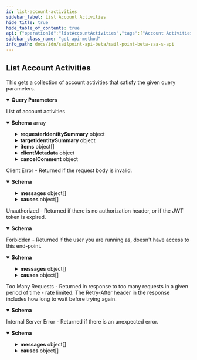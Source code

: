 ```yaml
---
id: list-account-activities
sidebar_label: List Account Activities
hide_title: true
hide_table_of_contents: true
api: {"operationId":"listAccountActivities","tags":["Account Activities"],"description":"This gets a collection of account activities that satisfy the given query parameters.","parameters":[{"in":"query","name":"requested-for","schema":{"type":"string"},"description":"The identity that the activity was requested for. *me* indicates the current user. Mutually exclusive with *regarding-identity*.","required":false},{"in":"query","name":"requested-by","schema":{"type":"string"},"description":"The identity that requested the activity. *me* indicates the current user. Mutually exclusive with *regarding-identity*.","required":false},{"in":"query","name":"regarding-identity","schema":{"type":"string"},"description":"The specified identity will be either the requester or target of the account activity. *me* indicates the current user. Mutually exclusive with *requested-for* and *requested-by*.","required":false},{"in":"query","name":"type","schema":{"type":"string"},"description":"The type of account activity.","required":false},{"in":"query","name":"limit","description":"Max number of results to return.\nSee [V3 API Standard Collection Parameters](https://developer.sailpoint.com/docs/standard_collection_parameters.html) for more information.","required":false,"example":250,"schema":{"type":"integer","format":"int32","minimum":0,"maximum":250,"default":250}},{"in":"query","name":"offset","description":"Offset into the full result set. Usually specified with *limit* to paginate through the results.\nSee [V3 API Standard Collection Parameters](https://developer.sailpoint.com/docs/standard_collection_parameters.html) for more information.","required":false,"example":0,"schema":{"type":"integer","format":"int32","minimum":0,"default":0}},{"in":"query","name":"count","description":"If *true* it will populate the *X-Total-Count* response header with the number of results that would be returned if *limit* and *offset* were ignored.\n\nSince requesting a total count can have a performance impact, it is recommended not to send **count=true** if that value will not be used.\n\nSee [V3 API Standard Collection Parameters](https://developer.sailpoint.com/docs/standard_collection_parameters.html) for more information.","required":false,"example":true,"schema":{"type":"boolean","default":false}},{"in":"query","name":"filters","schema":{"type":"string"},"description":"Filter results using the standard syntax described in [V3 API Standard Collection Parameters](https://developer.sailpoint.com/docs/standard_collection_parameters.html)\n\nFiltering is supported for the following fields and operators:\n\n**type**: *eq, in*\n\n**created**: *gt, lt, ge, le*\n\n**modified**: *gt, lt, ge, le*"},{"in":"query","name":"sorters","schema":{"type":"string","format":"comma-separated"},"description":"Sort results using the standard syntax described in [V3 API Standard Collection Parameters](https://developer.sailpoint.com/docs/standard_collection_parameters.html)\n\nSorting is supported for the following fields: **type, created, modified**"}],"responses":{"200":{"description":"List of account activities","content":{"application/json":{"schema":{"type":"array","items":{"type":"object","properties":{"id":{"type":"string","description":"ID of the account activity itself","example":"2c9180835d2e5168015d32f890ca1581"},"name":{"type":"string","example":"2c9180835d2e5168015d32f890ca1581"},"created":{"type":"string","format":"date-time","example":"2017-07-11T18:45:37.098Z"},"modified":{"type":"string","format":"date-time","example":"2018-06-25T20:22:28.104Z"},"completed":{"type":"string","format":"date-time","example":"2018-10-19T13:49:37.385Z"},"completionStatus":{"nullable":true,"type":"string","enum":["SUCCESS","FAILURE","INCOMPLETE","PENDING"]},"type":{"type":"string","example":"appRequest"},"requesterIdentitySummary":{"type":"object","nullable":true,"properties":{"id":{"type":"string","description":"ID of this identity summary","example":"ff80818155fe8c080155fe8d925b0316"},"name":{"type":"string","description":"Human-readable display name of identity","example":"SailPoint Services"},"identityId":{"type":"string","description":"ID of the identity that this summary represents","example":"c15b9f5cca5a4e9599eaa0e64fa921bd"},"completed":{"type":"boolean","description":"Indicates if all access items for this summary have been decided on"}}},"targetIdentitySummary":{"type":"object","nullable":true,"properties":{"id":{"type":"string","description":"ID of this identity summary","example":"ff80818155fe8c080155fe8d925b0316"},"name":{"type":"string","description":"Human-readable display name of identity","example":"SailPoint Services"},"identityId":{"type":"string","description":"ID of the identity that this summary represents","example":"c15b9f5cca5a4e9599eaa0e64fa921bd"},"completed":{"type":"boolean","description":"Indicates if all access items for this summary have been decided on"}}},"errors":{"type":"array","items":{"type":"string"},"example":["sailpoint.connector.ConnectorException: java.lang.InterruptedException: Timeout waiting for response to message 0 from client 57a4ab97-ab3f-4aef-9fe2-0eaf15c73d26 after 60 seconds."]},"warnings":{"type":"array","items":{"type":"string"},"example":null},"items":{"type":"array","items":{"type":"object","properties":{"id":{"type":"string","description":"Item id","example":"2725138ee34949beb0d6cc982d2d4625"},"name":{"type":"string","description":"Human-readable display name of item"},"requested":{"type":"string","format":"date-time","description":"Date and time item was requested","example":"2017-07-11T18:45:37.098Z"},"approvalStatus":{"type":"string","enum":["FINISHED","REJECTED","RETURNED","EXPIRED","PENDING","CANCELED"]},"provisioningStatus":{"type":"string","enum":["PENDING","FINISHED","UNVERIFIABLE","COMMITED","FAILED","RETRY"],"description":"Provisioning state of an account activity item"},"requesterComment":{"type":"object","nullable":true,"properties":{"commenterId":{"type":"string","description":"Id of the identity making the comment","example":"2c918084660f45d6016617daa9210584"},"commenterName":{"type":"string","description":"Human-readable display name of the identity making the comment","example":"Adam Kennedy"},"body":{"type":"string","description":"Content of the comment","example":"Et quam massa maximus vivamus nisi ut urna tincidunt metus elementum erat."},"date":{"type":"string","format":"date-time","description":"Date and time comment was made","example":"2017-07-11T18:45:37.098Z"}}},"reviewerIdentitySummary":{"type":"object","nullable":true,"properties":{"id":{"type":"string","description":"ID of this identity summary","example":"ff80818155fe8c080155fe8d925b0316"},"name":{"type":"string","description":"Human-readable display name of identity","example":"SailPoint Services"},"identityId":{"type":"string","description":"ID of the identity that this summary represents","example":"c15b9f5cca5a4e9599eaa0e64fa921bd"},"completed":{"type":"boolean","description":"Indicates if all access items for this summary have been decided on"}}},"reviewerComment":{"type":"object","nullable":true,"properties":{"commenterId":{"type":"string","description":"Id of the identity making the comment","example":"2c918084660f45d6016617daa9210584"},"commenterName":{"type":"string","description":"Human-readable display name of the identity making the comment","example":"Adam Kennedy"},"body":{"type":"string","description":"Content of the comment","example":"Et quam massa maximus vivamus nisi ut urna tincidunt metus elementum erat."},"date":{"type":"string","format":"date-time","description":"Date and time comment was made","example":"2017-07-11T18:45:37.098Z"}}},"operation":{"type":"string","enum":["ADD","CREATE","MODIFY","DELETE","DISABLE","ENABLE","UNLOCK","LOCK","REMOVE"],"description":"Represents an operation in an account activity item"},"attribute":{"type":"string","description":"Attribute to which account activity applies","nullable":true,"example":"detectedRoles"},"value":{"type":"string","description":"Value of attribute","nullable":true,"example":"Treasury Analyst [AccessProfile-1529010191212]"},"nativeIdentity":{"nullable":true,"type":"string","description":"Native identity in the target system to which the account activity applies","example":"Sandie.Camero"},"sourceId":{"type":"string","description":"Id of Source to which account activity applies","example":"2c91808363ef85290164000587130c0c"},"accountRequestInfo":{"type":"object","nullable":true,"properties":{"requestedObjectId":{"type":"string","description":"Id of requested object","example":"2c91808563ef85690164001c31140c0c"},"requestedObjectName":{"type":"string","description":"Human-readable name of requested object","example":"Treasury Analyst"},"requestedObjectType":{"type":"string","enum":["ACCESS_PROFILE","ROLE"],"description":"Enum represented the currently supported requestable object types. Additional values may be added in the future without notice.","example":"ACCESS_PROFILE"}},"description":"If an account activity item is associated with an access request, captures details of that request."},"clientMetadata":{"nullable":true,"type":"object","additionalProperties":{"type":"string"},"description":"Arbitrary key-value pairs, if any were included in the corresponding access request item"},"removeDate":{"nullable":true,"type":"string","description":"The date the role or access profile is no longer assigned to the specified identity.","format":"date-time","example":"2020-07-11T00:00:00Z"}}}},"executionStatus":{"type":"string","enum":["EXECUTING","VERIFYING","TERMINATED","COMPLETED"]},"clientMetadata":{"type":"object","additionalProperties":{"type":"string"},"description":"Arbitrary key-value pairs, if any were included in the corresponding access request"},"cancelable":{"type":"boolean","description":"Whether the account activity can be canceled before completion"},"cancelComment":{"type":"object","nullable":true,"properties":{"commenterId":{"type":"string","description":"Id of the identity making the comment","example":"2c918084660f45d6016617daa9210584"},"commenterName":{"type":"string","description":"Human-readable display name of the identity making the comment","example":"Adam Kennedy"},"body":{"type":"string","description":"Content of the comment","example":"Et quam massa maximus vivamus nisi ut urna tincidunt metus elementum erat."},"date":{"type":"string","format":"date-time","description":"Date and time comment was made","example":"2017-07-11T18:45:37.098Z"}}}}}}}}},"400":{"description":"Client Error - Returned if the request body is invalid.","content":{"application/json":{"schema":{"type":"object","properties":{"detailCode":{"type":"string","description":"Fine-grained error code providing more detail of the error.","example":"400.1 Bad Request Content"},"trackingId":{"type":"string","description":"Unique tracking id for the error.","example":"e7eab60924f64aa284175b9fa3309599"},"messages":{"type":"array","description":"Generic localized reason for error","items":{"type":"object","properties":{"locale":{"type":"string","description":"The locale for the message text, a BCP 47 language tag.","example":"en-US"},"localeOrigin":{"type":"string","enum":["DEFAULT","REQUEST"],"description":"An indicator of how the locale was selected. *DEFAULT* means the locale is the system default. *REQUEST* means the locale was selected from the request context (i.e., best match based on the *Accept-Language* header). Additional values may be added in the future without notice.","example":"DEFAULT"},"text":{"type":"string","description":"Actual text of the error message in the indicated locale.","example":"The request was syntactically correct but its content is semantically invalid."}}}},"causes":{"type":"array","description":"Plain-text descriptive reasons to provide additional detail to the text provided in the messages field","items":{"type":"object","properties":{"locale":{"type":"string","description":"The locale for the message text, a BCP 47 language tag.","example":"en-US"},"localeOrigin":{"type":"string","enum":["DEFAULT","REQUEST"],"description":"An indicator of how the locale was selected. *DEFAULT* means the locale is the system default. *REQUEST* means the locale was selected from the request context (i.e., best match based on the *Accept-Language* header). Additional values may be added in the future without notice.","example":"DEFAULT"},"text":{"type":"string","description":"Actual text of the error message in the indicated locale.","example":"The request was syntactically correct but its content is semantically invalid."}}}}}}}}},"401":{"description":"Unauthorized - Returned if there is no authorization header, or if the JWT token is expired.","content":{"application/json":{"schema":{"type":"object","properties":{"error":{"description":"A message describing the error","example":"JWT validation failed: JWT is expired"}}}}}},"403":{"description":"Forbidden - Returned if the user you are running as, doesn't have access to this end-point.","content":{"application/json":{"schema":{"type":"object","properties":{"detailCode":{"type":"string","description":"Fine-grained error code providing more detail of the error.","example":"400.1 Bad Request Content"},"trackingId":{"type":"string","description":"Unique tracking id for the error.","example":"e7eab60924f64aa284175b9fa3309599"},"messages":{"type":"array","description":"Generic localized reason for error","items":{"type":"object","properties":{"locale":{"type":"string","description":"The locale for the message text, a BCP 47 language tag.","example":"en-US"},"localeOrigin":{"type":"string","enum":["DEFAULT","REQUEST"],"description":"An indicator of how the locale was selected. *DEFAULT* means the locale is the system default. *REQUEST* means the locale was selected from the request context (i.e., best match based on the *Accept-Language* header). Additional values may be added in the future without notice.","example":"DEFAULT"},"text":{"type":"string","description":"Actual text of the error message in the indicated locale.","example":"The request was syntactically correct but its content is semantically invalid."}}}},"causes":{"type":"array","description":"Plain-text descriptive reasons to provide additional detail to the text provided in the messages field","items":{"type":"object","properties":{"locale":{"type":"string","description":"The locale for the message text, a BCP 47 language tag.","example":"en-US"},"localeOrigin":{"type":"string","enum":["DEFAULT","REQUEST"],"description":"An indicator of how the locale was selected. *DEFAULT* means the locale is the system default. *REQUEST* means the locale was selected from the request context (i.e., best match based on the *Accept-Language* header). Additional values may be added in the future without notice.","example":"DEFAULT"},"text":{"type":"string","description":"Actual text of the error message in the indicated locale.","example":"The request was syntactically correct but its content is semantically invalid."}}}}}},"examples":{"403":{"summary":"An example of a 403 response object","value":{"detailCode":"403 Forbidden","trackingId":"b21b1f7ce4da4d639f2c62a57171b427","messages":[{"locale":"en-US","localeOrigin":"DEFAULT","text":"The server understood the request but refuses to authorize it."}]}}}}}},"429":{"description":"Too Many Requests - Returned in response to too many requests in a given period of time - rate limited. The Retry-After header in the response includes how long to wait before trying again.","content":{"application/json":{"schema":{"type":"object","properties":{"message":{"description":"A message describing the error","example":" Rate Limit Exceeded "}}}}}},"500":{"description":"Internal Server Error - Returned if there is an unexpected error.","content":{"application/json":{"schema":{"type":"object","properties":{"detailCode":{"type":"string","description":"Fine-grained error code providing more detail of the error.","example":"400.1 Bad Request Content"},"trackingId":{"type":"string","description":"Unique tracking id for the error.","example":"e7eab60924f64aa284175b9fa3309599"},"messages":{"type":"array","description":"Generic localized reason for error","items":{"type":"object","properties":{"locale":{"type":"string","description":"The locale for the message text, a BCP 47 language tag.","example":"en-US"},"localeOrigin":{"type":"string","enum":["DEFAULT","REQUEST"],"description":"An indicator of how the locale was selected. *DEFAULT* means the locale is the system default. *REQUEST* means the locale was selected from the request context (i.e., best match based on the *Accept-Language* header). Additional values may be added in the future without notice.","example":"DEFAULT"},"text":{"type":"string","description":"Actual text of the error message in the indicated locale.","example":"The request was syntactically correct but its content is semantically invalid."}}}},"causes":{"type":"array","description":"Plain-text descriptive reasons to provide additional detail to the text provided in the messages field","items":{"type":"object","properties":{"locale":{"type":"string","description":"The locale for the message text, a BCP 47 language tag.","example":"en-US"},"localeOrigin":{"type":"string","enum":["DEFAULT","REQUEST"],"description":"An indicator of how the locale was selected. *DEFAULT* means the locale is the system default. *REQUEST* means the locale was selected from the request context (i.e., best match based on the *Accept-Language* header). Additional values may be added in the future without notice.","example":"DEFAULT"},"text":{"type":"string","description":"Actual text of the error message in the indicated locale.","example":"The request was syntactically correct but its content is semantically invalid."}}}}}},"examples":{"500":{"summary":"An example of a 500 response object","value":{"detailCode":"500.0 Internal Fault","trackingId":"b21b1f7ce4da4d639f2c62a57171b427","messages":[{"locale":"en-US","localeOrigin":"DEFAULT","text":"An internal fault occurred."}]}}}}}}},"method":"get","path":"/account-activities","servers":[{"url":"https://{tenant}.api.identitynow.com/beta","description":"This is the beta API server.","variables":{"tenant":{"default":"sailpoint","description":"This is the name of your tenant, typically your company's name."}}}],"security":[{"oauth2":[]}],"securitySchemes":{"oauth2":{"type":"oauth2","description":"OAuth2 Bearer token (JWT). See [IdentityNow REST API Authentication](https://developer.sailpoint.com/docs/authentication.html) for more information.\n- Directions for generating a [personal access token](https://developer.sailpoint.com/docs/authentication.html#personal-access-tokens)\n- Directions using [client credentials flow](https://developer.sailpoint.com/docs/authentication.html#client-credentials-grant-flow)\n- Directions for using [authorization code flow](https://developer.sailpoint.com/docs/authentication.html#authorization-code-grant-flow)\n\nWhich authentication method should I choose?  See our [guide](https://developer.sailpoint.com/docs/authentication.html#which-oauth-2-0-grant-flow-should-i-use)\n\nLearn more about how to find your `tokenUrl` and `authorizationUrl` [in our docs](https://developer.sailpoint.com/docs/authentication.html#finding-your-tenant-s-oauth-details)\n","flows":{"clientCredentials":{"tokenUrl":"https://tenant.api.identitynow.com/oauth/token","scopes":{"sp:scopes:default":"default scope","sp:scopes:all":"access to all scopes"}},"authorizationCode":{"authorizationUrl":"https://tenant.identitynow.com/oauth/authorize","tokenUrl":"https://tenant.api.identitynow.com/oauth/token","scopes":{"sp:scopes:default":"default scope","sp:scopes:all":"access to all scopes"}}}}},"info":{"contact":{"email":"developers@sailpoint.com","name":"Developer Relations","url":"https://developer.sailpoint.com/discuss"},"description":"These are the public, beta APIs for SailPoint's SaaS services and are subject to change.","title":"SailPoint - Beta SaaS API","version":"3.1.0-beta"},"postman":{"name":"List Account Activities","description":{"content":"This gets a collection of account activities that satisfy the given query parameters.","type":"text/plain"},"url":{"path":["account-activities"],"host":["{{baseUrl}}"],"query":[{"disabled":false,"description":{"content":"The identity that the activity was requested for. *me* indicates the current user. Mutually exclusive with *regarding-identity*.","type":"text/plain"},"key":"requested-for","value":""},{"disabled":false,"description":{"content":"The identity that requested the activity. *me* indicates the current user. Mutually exclusive with *regarding-identity*.","type":"text/plain"},"key":"requested-by","value":""},{"disabled":false,"description":{"content":"The specified identity will be either the requester or target of the account activity. *me* indicates the current user. Mutually exclusive with *requested-for* and *requested-by*.","type":"text/plain"},"key":"regarding-identity","value":""},{"disabled":false,"description":{"content":"The type of account activity.","type":"text/plain"},"key":"type","value":""},{"disabled":false,"description":{"content":"Max number of results to return.\nSee [V3 API Standard Collection Parameters](https://developer.sailpoint.com/docs/standard_collection_parameters.html) for more information.","type":"text/plain"},"key":"limit","value":""},{"disabled":false,"description":{"content":"Offset into the full result set. Usually specified with *limit* to paginate through the results.\nSee [V3 API Standard Collection Parameters](https://developer.sailpoint.com/docs/standard_collection_parameters.html) for more information.","type":"text/plain"},"key":"offset","value":""},{"disabled":false,"description":{"content":"If *true* it will populate the *X-Total-Count* response header with the number of results that would be returned if *limit* and *offset* were ignored.\n\nSince requesting a total count can have a performance impact, it is recommended not to send **count=true** if that value will not be used.\n\nSee [V3 API Standard Collection Parameters](https://developer.sailpoint.com/docs/standard_collection_parameters.html) for more information.","type":"text/plain"},"key":"count","value":""},{"disabled":false,"description":{"content":"Filter results using the standard syntax described in [V3 API Standard Collection Parameters](https://developer.sailpoint.com/docs/standard_collection_parameters.html)\n\nFiltering is supported for the following fields and operators:\n\n**type**: *eq, in*\n\n**created**: *gt, lt, ge, le*\n\n**modified**: *gt, lt, ge, le*","type":"text/plain"},"key":"filters","value":""},{"disabled":false,"description":{"content":"Sort results using the standard syntax described in [V3 API Standard Collection Parameters](https://developer.sailpoint.com/docs/standard_collection_parameters.html)\n\nSorting is supported for the following fields: **type, created, modified**","type":"text/plain"},"key":"sorters","value":""}],"variable":[]},"header":[{"key":"Accept","value":"application/json"}],"method":"GET"}}
sidebar_class_name: "get api-method"
info_path: docs/idn/sailpoint-api-beta/sail-point-beta-saa-s-api
---
```



## List Account Activities



This gets a collection of account activities that satisfy the given query parameters.

<details style={{"marginBottom":"1rem"}} data-collapsed={false} open={true}><summary style={{}}><strong>Query Parameters</strong></summary><div><ul><ParamsItem className={"paramsItem"} param={{"in":"query","name":"requested-for","schema":{"type":"string"},"description":"The identity that the activity was requested for. *me* indicates the current user. Mutually exclusive with *regarding-identity*.","required":false}}></ParamsItem><ParamsItem className={"paramsItem"} param={{"in":"query","name":"requested-by","schema":{"type":"string"},"description":"The identity that requested the activity. *me* indicates the current user. Mutually exclusive with *regarding-identity*.","required":false}}></ParamsItem><ParamsItem className={"paramsItem"} param={{"in":"query","name":"regarding-identity","schema":{"type":"string"},"description":"The specified identity will be either the requester or target of the account activity. *me* indicates the current user. Mutually exclusive with *requested-for* and *requested-by*.","required":false}}></ParamsItem><ParamsItem className={"paramsItem"} param={{"in":"query","name":"type","schema":{"type":"string"},"description":"The type of account activity.","required":false}}></ParamsItem><ParamsItem className={"paramsItem"} param={{"in":"query","name":"limit","description":"Max number of results to return.\nSee [V3 API Standard Collection Parameters](https://developer.sailpoint.com/docs/standard_collection_parameters.html) for more information.","required":false,"example":250,"schema":{"type":"integer","format":"int32","minimum":0,"maximum":250,"default":250}}}></ParamsItem><ParamsItem className={"paramsItem"} param={{"in":"query","name":"offset","description":"Offset into the full result set. Usually specified with *limit* to paginate through the results.\nSee [V3 API Standard Collection Parameters](https://developer.sailpoint.com/docs/standard_collection_parameters.html) for more information.","required":false,"example":0,"schema":{"type":"integer","format":"int32","minimum":0,"default":0}}}></ParamsItem><ParamsItem className={"paramsItem"} param={{"in":"query","name":"count","description":"If *true* it will populate the *X-Total-Count* response header with the number of results that would be returned if *limit* and *offset* were ignored.\n\nSince requesting a total count can have a performance impact, it is recommended not to send **count=true** if that value will not be used.\n\nSee [V3 API Standard Collection Parameters](https://developer.sailpoint.com/docs/standard_collection_parameters.html) for more information.","required":false,"example":true,"schema":{"type":"boolean","default":false}}}></ParamsItem><ParamsItem className={"paramsItem"} param={{"in":"query","name":"filters","schema":{"type":"string"},"description":"Filter results using the standard syntax described in [V3 API Standard Collection Parameters](https://developer.sailpoint.com/docs/standard_collection_parameters.html)\n\nFiltering is supported for the following fields and operators:\n\n**type**: *eq, in*\n\n**created**: *gt, lt, ge, le*\n\n**modified**: *gt, lt, ge, le*"}}></ParamsItem><ParamsItem className={"paramsItem"} param={{"in":"query","name":"sorters","schema":{"type":"string","format":"comma-separated"},"description":"Sort results using the standard syntax described in [V3 API Standard Collection Parameters](https://developer.sailpoint.com/docs/standard_collection_parameters.html)\n\nSorting is supported for the following fields: **type, created, modified**"}}></ParamsItem></ul></div></details><div><ApiTabs><TabItem label={"200"} value={"200"}><div>

List of account activities

</div><div><MimeTabs groupId={"mime-type"}><TabItem label={"application/json"} value={"application/json"}><SchemaTabs groupId={"schema-tabs"}><TabItem label={"Schema"} value={"Schema"}><details style={{}} data-collapsed={false} open={true}><summary style={{"textAlign":"left"}}><strong>Schema</strong><span style={{"opacity":"0.6"}}> array</span></summary><div style={{"textAlign":"left","marginLeft":"1rem"}}></div><ul style={{"marginLeft":"1rem"}}><SchemaItem collapsible={false} name={"id"} required={false} schemaDescription={"ID of the account activity itself"} schemaName={"string"} qualifierMessage={undefined} defaultValue={undefined}></SchemaItem><SchemaItem collapsible={false} name={"name"} required={false} schemaDescription={undefined} schemaName={"string"} qualifierMessage={undefined} defaultValue={undefined}></SchemaItem><SchemaItem collapsible={false} name={"created"} required={false} schemaDescription={undefined} schemaName={"date-time"} qualifierMessage={undefined} defaultValue={undefined}></SchemaItem><SchemaItem collapsible={false} name={"modified"} required={false} schemaDescription={undefined} schemaName={"date-time"} qualifierMessage={undefined} defaultValue={undefined}></SchemaItem><SchemaItem collapsible={false} name={"completed"} required={false} schemaDescription={undefined} schemaName={"date-time"} qualifierMessage={undefined} defaultValue={undefined}></SchemaItem><SchemaItem collapsible={false} name={"completionStatus"} required={false} schemaDescription={undefined} schemaName={"string"} qualifierMessage={"**Possible values:** [`SUCCESS`, `FAILURE`, `INCOMPLETE`, `PENDING`]"} defaultValue={undefined}></SchemaItem><SchemaItem collapsible={false} name={"type"} required={false} schemaDescription={undefined} schemaName={"string"} qualifierMessage={undefined} defaultValue={undefined}></SchemaItem><SchemaItem collapsible={true} className={"schemaItem"}><details style={{}}><summary style={{}}><strong>requesterIdentitySummary</strong><span style={{"opacity":"0.6"}}> object</span></summary><div style={{"marginLeft":"1rem"}}><SchemaItem collapsible={false} name={"id"} required={false} schemaDescription={"ID of this identity summary"} schemaName={"string"} qualifierMessage={undefined} defaultValue={undefined}></SchemaItem><SchemaItem collapsible={false} name={"name"} required={false} schemaDescription={"Human-readable display name of identity"} schemaName={"string"} qualifierMessage={undefined} defaultValue={undefined}></SchemaItem><SchemaItem collapsible={false} name={"identityId"} required={false} schemaDescription={"ID of the identity that this summary represents"} schemaName={"string"} qualifierMessage={undefined} defaultValue={undefined}></SchemaItem><SchemaItem collapsible={false} name={"completed"} required={false} schemaDescription={"Indicates if all access items for this summary have been decided on"} schemaName={"boolean"} qualifierMessage={undefined} defaultValue={undefined}></SchemaItem></div></details></SchemaItem><SchemaItem collapsible={true} className={"schemaItem"}><details style={{}}><summary style={{}}><strong>targetIdentitySummary</strong><span style={{"opacity":"0.6"}}> object</span></summary><div style={{"marginLeft":"1rem"}}><SchemaItem collapsible={false} name={"id"} required={false} schemaDescription={"ID of this identity summary"} schemaName={"string"} qualifierMessage={undefined} defaultValue={undefined}></SchemaItem><SchemaItem collapsible={false} name={"name"} required={false} schemaDescription={"Human-readable display name of identity"} schemaName={"string"} qualifierMessage={undefined} defaultValue={undefined}></SchemaItem><SchemaItem collapsible={false} name={"identityId"} required={false} schemaDescription={"ID of the identity that this summary represents"} schemaName={"string"} qualifierMessage={undefined} defaultValue={undefined}></SchemaItem><SchemaItem collapsible={false} name={"completed"} required={false} schemaDescription={"Indicates if all access items for this summary have been decided on"} schemaName={"boolean"} qualifierMessage={undefined} defaultValue={undefined}></SchemaItem></div></details></SchemaItem><SchemaItem collapsible={false} name={"errors"} required={false} schemaDescription={undefined} schemaName={"string[]"} qualifierMessage={undefined} defaultValue={undefined}></SchemaItem><SchemaItem collapsible={false} name={"warnings"} required={false} schemaDescription={undefined} schemaName={"string[]"} qualifierMessage={undefined} defaultValue={undefined}></SchemaItem><SchemaItem collapsible={true} className={"schemaItem"}><details style={{}}><summary style={{}}><strong>items</strong><span style={{"opacity":"0.6"}}> object[]</span></summary><div style={{"marginLeft":"1rem"}}><SchemaItem collapsible={false} name={"id"} required={false} schemaDescription={"Item id"} schemaName={"string"} qualifierMessage={undefined} defaultValue={undefined}></SchemaItem><SchemaItem collapsible={false} name={"name"} required={false} schemaDescription={"Human-readable display name of item"} schemaName={"string"} qualifierMessage={undefined} defaultValue={undefined}></SchemaItem><SchemaItem collapsible={false} name={"requested"} required={false} schemaDescription={"Date and time item was requested"} schemaName={"date-time"} qualifierMessage={undefined} defaultValue={undefined}></SchemaItem><SchemaItem collapsible={false} name={"approvalStatus"} required={false} schemaDescription={undefined} schemaName={"string"} qualifierMessage={"**Possible values:** [`FINISHED`, `REJECTED`, `RETURNED`, `EXPIRED`, `PENDING`, `CANCELED`]"} defaultValue={undefined}></SchemaItem><SchemaItem collapsible={false} name={"provisioningStatus"} required={false} schemaDescription={"Provisioning state of an account activity item"} schemaName={"string"} qualifierMessage={"**Possible values:** [`PENDING`, `FINISHED`, `UNVERIFIABLE`, `COMMITED`, `FAILED`, `RETRY`]"} defaultValue={undefined}></SchemaItem><SchemaItem collapsible={true} className={"schemaItem"}><details style={{}}><summary style={{}}><strong>requesterComment</strong><span style={{"opacity":"0.6"}}> object</span></summary><div style={{"marginLeft":"1rem"}}><SchemaItem collapsible={false} name={"commenterId"} required={false} schemaDescription={"Id of the identity making the comment"} schemaName={"string"} qualifierMessage={undefined} defaultValue={undefined}></SchemaItem><SchemaItem collapsible={false} name={"commenterName"} required={false} schemaDescription={"Human-readable display name of the identity making the comment"} schemaName={"string"} qualifierMessage={undefined} defaultValue={undefined}></SchemaItem><SchemaItem collapsible={false} name={"body"} required={false} schemaDescription={"Content of the comment"} schemaName={"string"} qualifierMessage={undefined} defaultValue={undefined}></SchemaItem><SchemaItem collapsible={false} name={"date"} required={false} schemaDescription={"Date and time comment was made"} schemaName={"date-time"} qualifierMessage={undefined} defaultValue={undefined}></SchemaItem></div></details></SchemaItem><SchemaItem collapsible={true} className={"schemaItem"}><details style={{}}><summary style={{}}><strong>reviewerIdentitySummary</strong><span style={{"opacity":"0.6"}}> object</span></summary><div style={{"marginLeft":"1rem"}}><SchemaItem collapsible={false} name={"id"} required={false} schemaDescription={"ID of this identity summary"} schemaName={"string"} qualifierMessage={undefined} defaultValue={undefined}></SchemaItem><SchemaItem collapsible={false} name={"name"} required={false} schemaDescription={"Human-readable display name of identity"} schemaName={"string"} qualifierMessage={undefined} defaultValue={undefined}></SchemaItem><SchemaItem collapsible={false} name={"identityId"} required={false} schemaDescription={"ID of the identity that this summary represents"} schemaName={"string"} qualifierMessage={undefined} defaultValue={undefined}></SchemaItem><SchemaItem collapsible={false} name={"completed"} required={false} schemaDescription={"Indicates if all access items for this summary have been decided on"} schemaName={"boolean"} qualifierMessage={undefined} defaultValue={undefined}></SchemaItem></div></details></SchemaItem><SchemaItem collapsible={true} className={"schemaItem"}><details style={{}}><summary style={{}}><strong>reviewerComment</strong><span style={{"opacity":"0.6"}}> object</span></summary><div style={{"marginLeft":"1rem"}}><SchemaItem collapsible={false} name={"commenterId"} required={false} schemaDescription={"Id of the identity making the comment"} schemaName={"string"} qualifierMessage={undefined} defaultValue={undefined}></SchemaItem><SchemaItem collapsible={false} name={"commenterName"} required={false} schemaDescription={"Human-readable display name of the identity making the comment"} schemaName={"string"} qualifierMessage={undefined} defaultValue={undefined}></SchemaItem><SchemaItem collapsible={false} name={"body"} required={false} schemaDescription={"Content of the comment"} schemaName={"string"} qualifierMessage={undefined} defaultValue={undefined}></SchemaItem><SchemaItem collapsible={false} name={"date"} required={false} schemaDescription={"Date and time comment was made"} schemaName={"date-time"} qualifierMessage={undefined} defaultValue={undefined}></SchemaItem></div></details></SchemaItem><SchemaItem collapsible={false} name={"operation"} required={false} schemaDescription={"Represents an operation in an account activity item"} schemaName={"string"} qualifierMessage={"**Possible values:** [`ADD`, `CREATE`, `MODIFY`, `DELETE`, `DISABLE`, `ENABLE`, `UNLOCK`, `LOCK`, `REMOVE`]"} defaultValue={undefined}></SchemaItem><SchemaItem collapsible={false} name={"attribute"} required={false} schemaDescription={"Attribute to which account activity applies"} schemaName={"string"} qualifierMessage={undefined} defaultValue={undefined}></SchemaItem><SchemaItem collapsible={false} name={"value"} required={false} schemaDescription={"Value of attribute"} schemaName={"string"} qualifierMessage={undefined} defaultValue={undefined}></SchemaItem><SchemaItem collapsible={false} name={"nativeIdentity"} required={false} schemaDescription={"Native identity in the target system to which the account activity applies"} schemaName={"string"} qualifierMessage={undefined} defaultValue={undefined}></SchemaItem><SchemaItem collapsible={false} name={"sourceId"} required={false} schemaDescription={"Id of Source to which account activity applies"} schemaName={"string"} qualifierMessage={undefined} defaultValue={undefined}></SchemaItem><SchemaItem collapsible={true} className={"schemaItem"}><details style={{}}><summary style={{}}><strong>accountRequestInfo</strong><span style={{"opacity":"0.6"}}> object</span></summary><div style={{"marginLeft":"1rem"}}><div style={{"marginTop":".5rem","marginBottom":".5rem"}}>

If an account activity item is associated with an access request, captures details of that request.

</div><SchemaItem collapsible={false} name={"requestedObjectId"} required={false} schemaDescription={"Id of requested object"} schemaName={"string"} qualifierMessage={undefined} defaultValue={undefined}></SchemaItem><SchemaItem collapsible={false} name={"requestedObjectName"} required={false} schemaDescription={"Human-readable name of requested object"} schemaName={"string"} qualifierMessage={undefined} defaultValue={undefined}></SchemaItem><SchemaItem collapsible={false} name={"requestedObjectType"} required={false} schemaDescription={"Enum represented the currently supported requestable object types. Additional values may be added in the future without notice."} schemaName={"string"} qualifierMessage={"**Possible values:** [`ACCESS_PROFILE`, `ROLE`]"} defaultValue={undefined}></SchemaItem></div></details></SchemaItem><SchemaItem collapsible={true} className={"schemaItem"}><details style={{}}><summary style={{}}><strong>clientMetadata</strong><span style={{"opacity":"0.6"}}> object</span></summary><div style={{"marginLeft":"1rem"}}><div style={{"marginTop":".5rem","marginBottom":".5rem"}}>

Arbitrary key-value pairs, if any were included in the corresponding access request item

</div><li><div><code>property name*</code><span style={{"opacity":"0.6"}}> string</span></div></li></div></details></SchemaItem><SchemaItem collapsible={false} name={"removeDate"} required={false} schemaDescription={"The date the role or access profile is no longer assigned to the specified identity."} schemaName={"date-time"} qualifierMessage={undefined} defaultValue={undefined}></SchemaItem></div></details></SchemaItem><SchemaItem collapsible={false} name={"executionStatus"} required={false} schemaDescription={undefined} schemaName={"string"} qualifierMessage={"**Possible values:** [`EXECUTING`, `VERIFYING`, `TERMINATED`, `COMPLETED`]"} defaultValue={undefined}></SchemaItem><SchemaItem collapsible={true} className={"schemaItem"}><details style={{}}><summary style={{}}><strong>clientMetadata</strong><span style={{"opacity":"0.6"}}> object</span></summary><div style={{"marginLeft":"1rem"}}><div style={{"marginTop":".5rem","marginBottom":".5rem"}}>

Arbitrary key-value pairs, if any were included in the corresponding access request

</div><li><div><code>property name*</code><span style={{"opacity":"0.6"}}> string</span></div></li></div></details></SchemaItem><SchemaItem collapsible={false} name={"cancelable"} required={false} schemaDescription={"Whether the account activity can be canceled before completion"} schemaName={"boolean"} qualifierMessage={undefined} defaultValue={undefined}></SchemaItem><SchemaItem collapsible={true} className={"schemaItem"}><details style={{}}><summary style={{}}><strong>cancelComment</strong><span style={{"opacity":"0.6"}}> object</span></summary><div style={{"marginLeft":"1rem"}}><SchemaItem collapsible={false} name={"commenterId"} required={false} schemaDescription={"Id of the identity making the comment"} schemaName={"string"} qualifierMessage={undefined} defaultValue={undefined}></SchemaItem><SchemaItem collapsible={false} name={"commenterName"} required={false} schemaDescription={"Human-readable display name of the identity making the comment"} schemaName={"string"} qualifierMessage={undefined} defaultValue={undefined}></SchemaItem><SchemaItem collapsible={false} name={"body"} required={false} schemaDescription={"Content of the comment"} schemaName={"string"} qualifierMessage={undefined} defaultValue={undefined}></SchemaItem><SchemaItem collapsible={false} name={"date"} required={false} schemaDescription={"Date and time comment was made"} schemaName={"date-time"} qualifierMessage={undefined} defaultValue={undefined}></SchemaItem></div></details></SchemaItem></ul></details></TabItem></SchemaTabs></TabItem></MimeTabs></div></TabItem><TabItem label={"400"} value={"400"}><div>

Client Error - Returned if the request body is invalid.

</div><div><MimeTabs groupId={"mime-type"}><TabItem label={"application/json"} value={"application/json"}><SchemaTabs groupId={"schema-tabs"}><TabItem label={"Schema"} value={"Schema"}><details style={{}} data-collapsed={false} open={true}><summary style={{"textAlign":"left"}}><strong>Schema</strong></summary><div style={{"textAlign":"left","marginLeft":"1rem"}}></div><ul style={{"marginLeft":"1rem"}}><SchemaItem collapsible={false} name={"detailCode"} required={false} schemaDescription={"Fine-grained error code providing more detail of the error."} schemaName={"string"} qualifierMessage={undefined} defaultValue={undefined}></SchemaItem><SchemaItem collapsible={false} name={"trackingId"} required={false} schemaDescription={"Unique tracking id for the error."} schemaName={"string"} qualifierMessage={undefined} defaultValue={undefined}></SchemaItem><SchemaItem collapsible={true} className={"schemaItem"}><details style={{}}><summary style={{}}><strong>messages</strong><span style={{"opacity":"0.6"}}> object[]</span></summary><div style={{"marginLeft":"1rem"}}><div style={{"marginTop":".5rem","marginBottom":".5rem"}}>

Generic localized reason for error

</div><SchemaItem collapsible={false} name={"locale"} required={false} schemaDescription={"The locale for the message text, a BCP 47 language tag."} schemaName={"string"} qualifierMessage={undefined} defaultValue={undefined}></SchemaItem><SchemaItem collapsible={false} name={"localeOrigin"} required={false} schemaDescription={"An indicator of how the locale was selected. *DEFAULT* means the locale is the system default. *REQUEST* means the locale was selected from the request context (i.e., best match based on the *Accept-Language* header). Additional values may be added in the future without notice."} schemaName={"string"} qualifierMessage={"**Possible values:** [`DEFAULT`, `REQUEST`]"} defaultValue={undefined}></SchemaItem><SchemaItem collapsible={false} name={"text"} required={false} schemaDescription={"Actual text of the error message in the indicated locale."} schemaName={"string"} qualifierMessage={undefined} defaultValue={undefined}></SchemaItem></div></details></SchemaItem><SchemaItem collapsible={true} className={"schemaItem"}><details style={{}}><summary style={{}}><strong>causes</strong><span style={{"opacity":"0.6"}}> object[]</span></summary><div style={{"marginLeft":"1rem"}}><div style={{"marginTop":".5rem","marginBottom":".5rem"}}>

Plain-text descriptive reasons to provide additional detail to the text provided in the messages field

</div><SchemaItem collapsible={false} name={"locale"} required={false} schemaDescription={"The locale for the message text, a BCP 47 language tag."} schemaName={"string"} qualifierMessage={undefined} defaultValue={undefined}></SchemaItem><SchemaItem collapsible={false} name={"localeOrigin"} required={false} schemaDescription={"An indicator of how the locale was selected. *DEFAULT* means the locale is the system default. *REQUEST* means the locale was selected from the request context (i.e., best match based on the *Accept-Language* header). Additional values may be added in the future without notice."} schemaName={"string"} qualifierMessage={"**Possible values:** [`DEFAULT`, `REQUEST`]"} defaultValue={undefined}></SchemaItem><SchemaItem collapsible={false} name={"text"} required={false} schemaDescription={"Actual text of the error message in the indicated locale."} schemaName={"string"} qualifierMessage={undefined} defaultValue={undefined}></SchemaItem></div></details></SchemaItem></ul></details></TabItem></SchemaTabs></TabItem></MimeTabs></div></TabItem><TabItem label={"401"} value={"401"}><div>

Unauthorized - Returned if there is no authorization header, or if the JWT token is expired.

</div><div><MimeTabs groupId={"mime-type"}><TabItem label={"application/json"} value={"application/json"}><SchemaTabs groupId={"schema-tabs"}><TabItem label={"Schema"} value={"Schema"}><details style={{}} data-collapsed={false} open={true}><summary style={{"textAlign":"left"}}><strong>Schema</strong></summary><div style={{"textAlign":"left","marginLeft":"1rem"}}></div><ul style={{"marginLeft":"1rem"}}><SchemaItem collapsible={false} name={"error"} required={false} schemaDescription={"A message describing the error"} schemaName={""} qualifierMessage={undefined} defaultValue={undefined}></SchemaItem></ul></details></TabItem></SchemaTabs></TabItem></MimeTabs></div></TabItem><TabItem label={"403"} value={"403"}><div>

Forbidden - Returned if the user you are running as, doesn't have access to this end-point.

</div><div><MimeTabs groupId={"mime-type"}><TabItem label={"application/json"} value={"application/json"}><SchemaTabs groupId={"schema-tabs"}><TabItem label={"Schema"} value={"Schema"}><details style={{}} data-collapsed={false} open={true}><summary style={{"textAlign":"left"}}><strong>Schema</strong></summary><div style={{"textAlign":"left","marginLeft":"1rem"}}></div><ul style={{"marginLeft":"1rem"}}><SchemaItem collapsible={false} name={"detailCode"} required={false} schemaDescription={"Fine-grained error code providing more detail of the error."} schemaName={"string"} qualifierMessage={undefined} defaultValue={undefined}></SchemaItem><SchemaItem collapsible={false} name={"trackingId"} required={false} schemaDescription={"Unique tracking id for the error."} schemaName={"string"} qualifierMessage={undefined} defaultValue={undefined}></SchemaItem><SchemaItem collapsible={true} className={"schemaItem"}><details style={{}}><summary style={{}}><strong>messages</strong><span style={{"opacity":"0.6"}}> object[]</span></summary><div style={{"marginLeft":"1rem"}}><div style={{"marginTop":".5rem","marginBottom":".5rem"}}>

Generic localized reason for error

</div><SchemaItem collapsible={false} name={"locale"} required={false} schemaDescription={"The locale for the message text, a BCP 47 language tag."} schemaName={"string"} qualifierMessage={undefined} defaultValue={undefined}></SchemaItem><SchemaItem collapsible={false} name={"localeOrigin"} required={false} schemaDescription={"An indicator of how the locale was selected. *DEFAULT* means the locale is the system default. *REQUEST* means the locale was selected from the request context (i.e., best match based on the *Accept-Language* header). Additional values may be added in the future without notice."} schemaName={"string"} qualifierMessage={"**Possible values:** [`DEFAULT`, `REQUEST`]"} defaultValue={undefined}></SchemaItem><SchemaItem collapsible={false} name={"text"} required={false} schemaDescription={"Actual text of the error message in the indicated locale."} schemaName={"string"} qualifierMessage={undefined} defaultValue={undefined}></SchemaItem></div></details></SchemaItem><SchemaItem collapsible={true} className={"schemaItem"}><details style={{}}><summary style={{}}><strong>causes</strong><span style={{"opacity":"0.6"}}> object[]</span></summary><div style={{"marginLeft":"1rem"}}><div style={{"marginTop":".5rem","marginBottom":".5rem"}}>

Plain-text descriptive reasons to provide additional detail to the text provided in the messages field

</div><SchemaItem collapsible={false} name={"locale"} required={false} schemaDescription={"The locale for the message text, a BCP 47 language tag."} schemaName={"string"} qualifierMessage={undefined} defaultValue={undefined}></SchemaItem><SchemaItem collapsible={false} name={"localeOrigin"} required={false} schemaDescription={"An indicator of how the locale was selected. *DEFAULT* means the locale is the system default. *REQUEST* means the locale was selected from the request context (i.e., best match based on the *Accept-Language* header). Additional values may be added in the future without notice."} schemaName={"string"} qualifierMessage={"**Possible values:** [`DEFAULT`, `REQUEST`]"} defaultValue={undefined}></SchemaItem><SchemaItem collapsible={false} name={"text"} required={false} schemaDescription={"Actual text of the error message in the indicated locale."} schemaName={"string"} qualifierMessage={undefined} defaultValue={undefined}></SchemaItem></div></details></SchemaItem></ul></details></TabItem><TabItem label={"403"} value={"403"}><ResponseSamples responseExample={"{\n  \"detailCode\": \"403 Forbidden\",\n  \"trackingId\": \"b21b1f7ce4da4d639f2c62a57171b427\",\n  \"messages\": [\n    {\n      \"locale\": \"en-US\",\n      \"localeOrigin\": \"DEFAULT\",\n      \"text\": \"The server understood the request but refuses to authorize it.\"\n    }\n  ]\n}"}></ResponseSamples></TabItem></SchemaTabs></TabItem></MimeTabs></div></TabItem><TabItem label={"429"} value={"429"}><div>

Too Many Requests - Returned in response to too many requests in a given period of time - rate limited. The Retry-After header in the response includes how long to wait before trying again.

</div><div><MimeTabs groupId={"mime-type"}><TabItem label={"application/json"} value={"application/json"}><SchemaTabs groupId={"schema-tabs"}><TabItem label={"Schema"} value={"Schema"}><details style={{}} data-collapsed={false} open={true}><summary style={{"textAlign":"left"}}><strong>Schema</strong></summary><div style={{"textAlign":"left","marginLeft":"1rem"}}></div><ul style={{"marginLeft":"1rem"}}><SchemaItem collapsible={false} name={"message"} required={false} schemaDescription={"A message describing the error"} schemaName={""} qualifierMessage={undefined} defaultValue={undefined}></SchemaItem></ul></details></TabItem></SchemaTabs></TabItem></MimeTabs></div></TabItem><TabItem label={"500"} value={"500"}><div>

Internal Server Error - Returned if there is an unexpected error.

</div><div><MimeTabs groupId={"mime-type"}><TabItem label={"application/json"} value={"application/json"}><SchemaTabs groupId={"schema-tabs"}><TabItem label={"Schema"} value={"Schema"}><details style={{}} data-collapsed={false} open={true}><summary style={{"textAlign":"left"}}><strong>Schema</strong></summary><div style={{"textAlign":"left","marginLeft":"1rem"}}></div><ul style={{"marginLeft":"1rem"}}><SchemaItem collapsible={false} name={"detailCode"} required={false} schemaDescription={"Fine-grained error code providing more detail of the error."} schemaName={"string"} qualifierMessage={undefined} defaultValue={undefined}></SchemaItem><SchemaItem collapsible={false} name={"trackingId"} required={false} schemaDescription={"Unique tracking id for the error."} schemaName={"string"} qualifierMessage={undefined} defaultValue={undefined}></SchemaItem><SchemaItem collapsible={true} className={"schemaItem"}><details style={{}}><summary style={{}}><strong>messages</strong><span style={{"opacity":"0.6"}}> object[]</span></summary><div style={{"marginLeft":"1rem"}}><div style={{"marginTop":".5rem","marginBottom":".5rem"}}>

Generic localized reason for error

</div><SchemaItem collapsible={false} name={"locale"} required={false} schemaDescription={"The locale for the message text, a BCP 47 language tag."} schemaName={"string"} qualifierMessage={undefined} defaultValue={undefined}></SchemaItem><SchemaItem collapsible={false} name={"localeOrigin"} required={false} schemaDescription={"An indicator of how the locale was selected. *DEFAULT* means the locale is the system default. *REQUEST* means the locale was selected from the request context (i.e., best match based on the *Accept-Language* header). Additional values may be added in the future without notice."} schemaName={"string"} qualifierMessage={"**Possible values:** [`DEFAULT`, `REQUEST`]"} defaultValue={undefined}></SchemaItem><SchemaItem collapsible={false} name={"text"} required={false} schemaDescription={"Actual text of the error message in the indicated locale."} schemaName={"string"} qualifierMessage={undefined} defaultValue={undefined}></SchemaItem></div></details></SchemaItem><SchemaItem collapsible={true} className={"schemaItem"}><details style={{}}><summary style={{}}><strong>causes</strong><span style={{"opacity":"0.6"}}> object[]</span></summary><div style={{"marginLeft":"1rem"}}><div style={{"marginTop":".5rem","marginBottom":".5rem"}}>

Plain-text descriptive reasons to provide additional detail to the text provided in the messages field

</div><SchemaItem collapsible={false} name={"locale"} required={false} schemaDescription={"The locale for the message text, a BCP 47 language tag."} schemaName={"string"} qualifierMessage={undefined} defaultValue={undefined}></SchemaItem><SchemaItem collapsible={false} name={"localeOrigin"} required={false} schemaDescription={"An indicator of how the locale was selected. *DEFAULT* means the locale is the system default. *REQUEST* means the locale was selected from the request context (i.e., best match based on the *Accept-Language* header). Additional values may be added in the future without notice."} schemaName={"string"} qualifierMessage={"**Possible values:** [`DEFAULT`, `REQUEST`]"} defaultValue={undefined}></SchemaItem><SchemaItem collapsible={false} name={"text"} required={false} schemaDescription={"Actual text of the error message in the indicated locale."} schemaName={"string"} qualifierMessage={undefined} defaultValue={undefined}></SchemaItem></div></details></SchemaItem></ul></details></TabItem><TabItem label={"500"} value={"500"}><ResponseSamples responseExample={"{\n  \"detailCode\": \"500.0 Internal Fault\",\n  \"trackingId\": \"b21b1f7ce4da4d639f2c62a57171b427\",\n  \"messages\": [\n    {\n      \"locale\": \"en-US\",\n      \"localeOrigin\": \"DEFAULT\",\n      \"text\": \"An internal fault occurred.\"\n    }\n  ]\n}"}></ResponseSamples></TabItem></SchemaTabs></TabItem></MimeTabs></div></TabItem></ApiTabs></div>
      